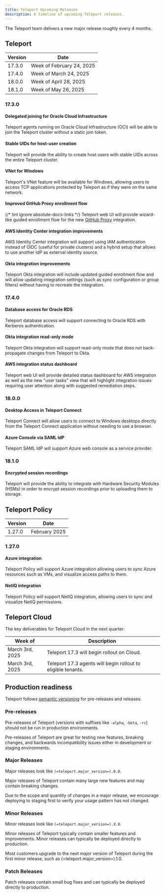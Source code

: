 ```yaml
---
title: Teleport Upcoming Releases
description: A timeline of upcoming Teleport releases.
---
```


The Teleport team delivers a new major release roughly every 4 months.

## Teleport

| Version | Date                        |
|---------|-----------------------------|
| 17.3.0  | Week of February 24, 2025   |
| 17.4.0  | Week of March 24, 2025      |
| 18.0.0  | Week of April 28, 2025      |
| 18.1.0  | Week of May 26, 2025        |

### 17.3.0

#### Delegated joining for Oracle Cloud Infrastructure

Teleport agents running on Oracle Cloud Infrastructure (OCI) will be able to
join the Teleport cluster without a static join token.

#### Stable UIDs for host-user creation

Teleport will provide the ability to create host users with stable UIDs across
the entire Teleport cluster.

#### VNet for Windows

Teleport's VNet feature will be available for Windows, allowing users to access
TCP applications protected by Teleport as if they were on the same network.

#### Improved GitHub Proxy enrollment flow

{/* lint ignore absolute-docs-links */}
Teleport web UI will provide wizard-like guided enrollment flow for the new
[GitHub
Proxy](https://goteleport.com/docs/admin-guides/management/guides/github-integration)
integration.

#### AWS Identity Center integration improvements

AWS Identity Center integration will support using IAM authentication instead
of OIDC (useful for private clusters) and a hybrid setup that allows to use
another IdP as external identity source.

#### Okta integration improvements

Teleport Okta integration will include updated guided enrollment flow and will
allow updating integration settings (such as sync configuration or group filters)
without having to recreate the integration.

### 17.4.0

#### Database access for Oracle RDS

Teleport database access will support connecting to Oracle RDS with Kerberos
authentication.

#### Okta integration read-only mode

Teleport Okta integration will support read-only mode that does not back-propagate
changes from Teleport to Okta.

#### AWS integration status dashboard

Teleport web UI will provide detailed status dashboard for AWS integration as 
well as the new "user tasks" view that will highlight integration issues requiring
user attention along with suggested remediation steps.

### 18.0.0

#### Desktop Access in Teleport Connect

Teleport Connect will allow users to connect to Windows desktops directly from
the Teleport Connect application without needing to use a browser.

#### Azure Console via SAML IdP

Teleport SAML IdP will support Azure web console as a service provider.

### 18.1.0

#### Encrypted session recordings

Teleport will provide the ability to integrate with Hardware Security Modules
(HSMs) in order to encrypt session recordings prior to uploading them to storage.

## Teleport Policy

| Version | Date           |
|---------|----------------|
| 1.27.0  | February 2025  |

### 1.27.0

#### Azure integration

Teleport Policy will support Azure integration allowing users to sync Azure
resources such as VMs, and visualize access paths to them.

#### NetIQ integration

Teleport Policy will support NetIQ integration, allowing users to
sync and visualize NetIQ permissions.

## Teleport Cloud

The key deliverables for Teleport Cloud in the next quarter:

| Week of               | Description                                                    |
|-----------------------|----------------------------------------------------------------|
| March 3rd, 2025       | Teleport 17.3 will begin rollout on Cloud.                     |
| March 3rd, 2025       | Teleport 17.3 agents will begin rollout to eligible tenants.   |

## Production readiness

Teleport follows [semantic versioning](https://semver.org) for pre-releases and
releases.

### Pre-releases

Pre-releases of Teleport (versions with suffixes like `-alpha`, `-beta`, `-rc`)
should not be run in production environments.

Pre-releases of Teleport are great for testing new features, breaking changes,
and backwards incompatibility issues either in development or staging
environments.

### Major Releases

Major releases look like `(=teleport.major_version=).0.0`.

Major releases of Teleport contain many large new features and may contain
breaking changes.

Due to the scope and quantity of changes in a major release, we encourage
deploying to staging first to verify your usage pattern has not changed.

### Minor Releases

Minor releases look like `(=teleport.major_version=).X.0`.

Minor releases of Teleport typically contain smaller features and improvements.
Minor releases can typically be deployed directly to production.

Most customers upgrade to the next major version of Teleport during the first
minor release, such as (=teleport.major_version=).1.0.

### Patch Releases

Patch releases contain small bug fixes and can typically be deployed directly
to production.
